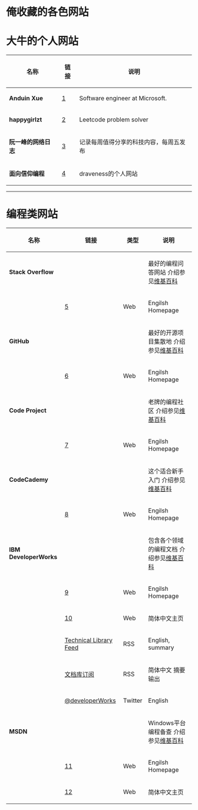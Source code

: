 <h1>俺收藏的各色网站</h1>

= 大牛的个人网站 =

{|
! 名称 !! 链接 !! 说明
|-
| '''Anduin Xue''' || [https://anduin.aiursoft.com/] || Software engineer at Microsoft.
|-
| '''happygirlzt''' || [https://happygirlzt.com/] || Leetcode problem solver
|-
| '''阮一峰的网络日志''' || [https://www.ruanyifeng.com/blog/] || 记录每周值得分享的科技内容，每周五发布
|-
| '''面向信仰编程''' || [https://draveness.me/] || draveness的个人网站
|}

----

= 编程类网站 =

{|
! 名称 !! 链接 !! 类型 !! 说明
|-
| '''Stack Overflow''' || &nbsp; || &nbsp; || 最好的编程问答网站 介绍参见[https://zh.wikipedia.org/wiki/Stack_Overflow 维基百科]
|-
| &nbsp; || [http://stackoverflow.com/] || Web || Engilsh Homepage
|-
| '''GitHub''' || &nbsp; || &nbsp; || 最好的开源项目集散地 介绍参见[https://zh.wikipedia.org/wiki/GitHub 维基百科]
|-
| &nbsp; || [https://github.com/] || Web || Engilsh Homepage
|-
| '''Code Project''' || &nbsp; || &nbsp; || 老牌的编程社区 介绍参见[https://en.wikipedia.org/wiki/Code_Project 维基百科]
|-
| &nbsp; || [http://codeproject.com/] || Web || Engilsh Homepage
|-
| '''CodeCademy''' || &nbsp; || &nbsp; || 这个适合新手入门 介绍参见[https://zh.wikipedia.org/wiki/Codecademy 维基百科]
|-
| &nbsp; || [http://www.codecademy.com/] || Web || Engilsh Homepage
|-
| '''IBM DeveloperWorks''' || &nbsp; || &nbsp; || 包含各个领域的编程文档 介绍参见[https://en.wikipedia.org/wiki/IBM_DeveloperWorks 维基百科]
|-
| &nbsp; || [http://www.ibm.com/developerworks] || Web || Engilsh Homepage
|-
| &nbsp; || [http://www.ibm.com/developerworks/cn/] || Web || 简体中文主页
|-
| &nbsp; || [http://www.ibm.com/developerworks/views/global/rss/libraryview.jsp Technical Library Feed] || RSS || English, summary
|-
| &nbsp; || [http://www.ibm.com/developerworks/cn/views/global/rss/libraryview.jsp 文档库订阅] || RSS || 简体中文 摘要输出
|-
| &nbsp; || [https://twitter.com/developerWorks @developerWorks] || Twitter || English
|-
| '''MSDN''' || &nbsp; || &nbsp; || Windows平台编程备查 介绍参见[https://zh.wikipedia.org/wiki/MSDN%E6%8A%80%E6%9C%AF%E8%B5%84%E6%BA%90%E5%BA%93 维基百科]
|-
| &nbsp; || [http://msdn.microsoft.com/en-us/library/] || Web || Engilsh Homepage
|-
| &nbsp; || [http://msdn.microsoft.com/zh-cn/library/] || Web || 简体中文主页
|}
